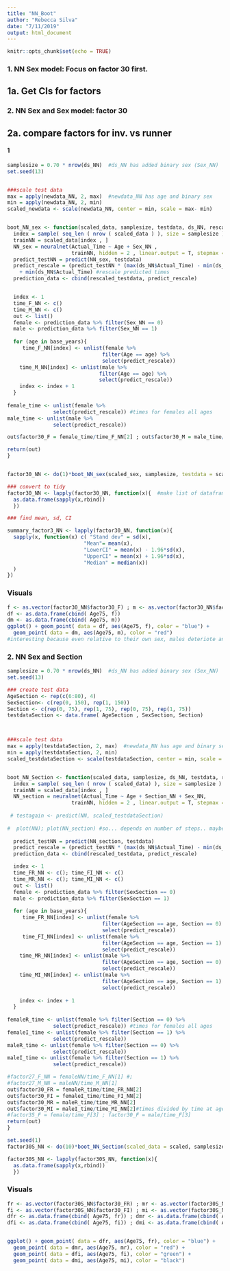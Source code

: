 ```yaml
---
title: "NN_Boot"
author: "Rebecca Silva"
date: "7/11/2019"
output: html_document
---
```


```r
knitr::opts_chunk$set(echo = TRUE)
```


### 1. NN Sex model: Focus on factor 30 first. 

## 1a. Get CIs for factors 

### 2. NN Sex and Sex model: factor 30 

## 2a. compare factors for inv. vs runner

#### 1 ###################################


```r
samplesize = 0.70 * nrow(ds_NN)  #ds_NN has added binary sex (Sex_NN)
set.seed(13)


###scale test data 
max = apply(newdata_NN, 2, max)  #newdata_NN has age and binary sex
min = apply(newdata_NN, 2, min)
scaled_newdata <- scale(newdata_NN, center = min, scale = max- min)


boot_NN_sex <- function(scaled_data, samplesize, testdata, ds_NN, rescaled_testdata){
  index = sample( seq_len ( nrow ( scaled_data ) ), size = samplesize )
  trainNN = scaled_data[index , ]
  NN_sex = neuralnet(Actual_Time ~ Age + Sex_NN , 
                     trainNN, hidden = 2 , linear.output = T, stepmax = 1e7 )
  predict_testNN = predict(NN_sex, testdata) 
  predict_rescale = (predict_testNN * (max(ds_NN$Actual_Time) - min(ds_NN$Actual_Time)))
    + min(ds_NN$Actual_Time) #rescale predicted times
  prediction_data <- cbind(rescaled_testdata, predict_rescale)


  index <- 1
  time_F_NN <- c()
  time_M_NN <- c()
  out <- list()
  female <- prediction_data %>% filter(Sex_NN == 0) 
  male <- prediction_data %>% filter(Sex_NN == 1) 
  
  for (age in base_years){
     time_F_NN[index] <- unlist(female %>% 
                               filter(Age == age) %>% 
                               select(predict_rescale)) 
    time_M_NN[index] <- unlist(male %>% 
                              filter(Age == age) %>% 
                              select(predict_rescale)) 
    index <- index + 1
  }
  
female_time <- unlist(female %>% 
               select(predict_rescale)) #times for females all ages 
male_time <- unlist(male %>% 
               select(predict_rescale))

out$factor30_F = female_time/time_F_NN[2] ; out$factor30_M = male_time/time_M_NN[2] #times divided by time at age 30 

return(out) 
}


factor30_NN <- do(1)*boot_NN_sex(scaled_sex, samplesize, testdata = scaled_newdata, rescaled_testdata = newdata_NN)

### convert to tidy
factor30_NN <- lapply(factor30_NN, function(x){  #make list of dataframes each with 75 rows and B cols 
  as.data.frame(sapply(x,rbind))
  })

### find mean, sd, CI 

summary_factor3_NN <- lapply(factor30_NN, function(x){
  sapply(x, function(x) c( "Stand dev" = sd(x), 
                         "Mean"= mean(x),
                         "LowerCI" = mean(x) - 1.96*sd(x),
                         "UpperCI" = mean(x) + 1.96*sd(x),
                         "Median" = median(x))
  )
})
```


### Visuals 
```r
f <- as.vector(factor30_NN$factor30_F) ; m <- as.vector(factor30_NN$factor30_M)
df <- as.data.frame(cbind( Age75, f))
dm <- as.data.frame(cbind( Age75, m))
ggplot() + geom_point( data = df, aes(Age75, f), color = "blue") +
  geom_point( data = dm, aes(Age75, m), color = "red")
#interesting because even relative to their own sex, males deteriote and improve at slower speeds (ie older male needs more headstart relative to 30 male than older female relative to 30 yr old female)
```

### 2. NN Sex and Section 


```r
samplesize = 0.70 * nrow(ds_NN)  #ds_NN has added binary sex (Sex_NN)
set.seed(13)

### create test data 
AgeSection <- rep(c(6:80), 4)
SexSection<- c(rep(0, 150), rep(1, 150))
Section <- c(rep(0, 75), rep(1, 75), rep(0, 75), rep(1, 75)) 
testdataSection <- data.frame( AgeSection , SexSection, Section)



###scale test data 
max = apply(testdataSection, 2, max)  #newdata_NN has age and binary sex
min = apply(testdataSection, 2, min)
scaled_testdataSection <- scale(testdataSection, center = min, scale = max- min)


boot_NN_Section <- function(scaled_data, samplesize, ds_NN, testdata, rescaled_testdata){
  index = sample( seq_len ( nrow ( scaled_data) ), size = samplesize ) 
  trainNN = scaled_data[index , ]  
  NN_section = neuralnet(Actual_Time ~ Age + Section_NN + Sex_NN, 
                     trainNN, hidden = 2 , linear.output = T, stepmax = 1e7 )
  
 # testagain <- predict(NN, scaled_testdataSection)
  
#  plot(NN); plot(NN_section) #so... depends on number of steps.. maybe need to raise the steps .. or maybe thats why need to bootstap : should look up how to make sure number of steps is larger enough in neural network 
  
  predict_testNN = predict(NN_section, testdata)
  predict_rescale = (predict_testNN * (max(ds_NN$Actual_Time) - min(ds_NN$Actual_Time))) + min(ds_NN$Actual_Time) #rescale predicted times
  prediction_data <- cbind(rescaled_testdata, predict_rescale)  

  index <- 1
  time_FR_NN <- c(); time_FI_NN <- c()
  time_MR_NN <- c(); time_MI_NN <- c()
  out <- list()
  female <- prediction_data %>% filter(SexSection == 0) 
  male <- prediction_data %>% filter(SexSection == 1) 
  
  for (age in base_years){
     time_FR_NN[index] <- unlist(female %>% 
                               filter(AgeSection == age, Section == 0) %>% 
                               select(predict_rescale))
     time_FI_NN[index] <- unlist(female %>% 
                               filter(AgeSection == age, Section == 1) %>% 
                               select(predict_rescale))
    time_MR_NN[index] <- unlist(male %>% 
                               filter(AgeSection == age, Section == 0) %>% 
                               select(predict_rescale))
    time_MI_NN[index] <- unlist(male %>% 
                               filter(AgeSection == age, Section == 1) %>% 
                               select(predict_rescale))
    
    index <- index + 1
  }
  
femaleR_time <- unlist(female %>% filter(Section == 0) %>% 
               select(predict_rescale)) #times for females all ages 
femaleI_time <- unlist(female %>% filter(Section == 1) %>% 
               select(predict_rescale))
maleR_time <- unlist(female %>% filter(Section == 0) %>% 
               select(predict_rescale))
maleI_time <- unlist(female %>% filter(Section == 1) %>% 
               select(predict_rescale))

#factor27_F_NN = femaleNN/time_F_NN[1] #;
#factor27_M_NN = maleNN/time_M_NN[1] 
out$factor30_FR = femaleR_time/time_FR_NN[2]
out$factor30_FI = femaleI_time/time_FI_NN[2]
out$factor30_MR = maleR_time/time_MR_NN[2]
out$factor30_MI = maleI_time/time_MI_NN[2]#times divided by time at age 30 
#factor35_F = female/time_F[3] ; factor30_F = male/time_F[3]
return(out) 
}

set.seed(1)
factor30S_NN <- do(10)*boot_NN_Section(scaled_data = scaled, samplesize, ds_NN, testdata = scaled_testdataSection, rescaled_testdata = testdataSection)

factor30S_NN <- lapply(factor30S_NN, function(x){  
  as.data.frame(sapply(x,rbind))
  })
```


### Visuals 

```r
fr <- as.vector(factor30S_NN$factor30_FR) ; mr <- as.vector(factor30S_NN$factor30_MR)
fi <- as.vector(factor30S_NN$factor30_FI) ; mi <- as.vector(factor30S_NN$factor30_MI)
dfr <- as.data.frame(cbind( Age75, fr)) ; dmr <- as.data.frame(cbind( Age75, mr))
dfi <- as.data.frame(cbind( Age75, fi)) ; dmi <- as.data.frame(cbind( Age75, mi))


ggplot() + geom_point( data = dfr, aes(Age75, fr), color = "blue") +
  geom_point( data = dmr, aes(Age75, mr), color = "red") +
  geom_point( data = dfi, aes(Age75, fi), color = "green") +
  geom_point( data = dmi, aes(Age75, mi), color = "black")

```
